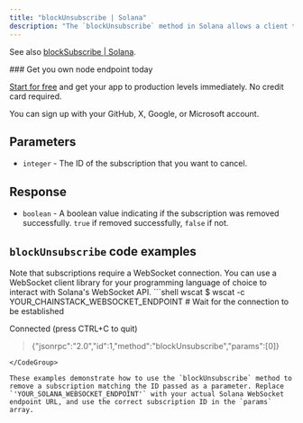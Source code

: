 ---
title: "blockUnsubscribe | Solana"
description: "The `blockUnsubscribe` method in Solana allows a client to unsubscribe from a specific block subscription. This method can be used to cancel an existing subscription to block updates."
---

See also [blockSubscribe | Solana](/api-reference/blocksubscribe-solana).

<Check>
  ### Get you own node endpoint today

  [Start for free](https://console.chainstack.com/) and get your app to production levels immediately. No credit card required.

  You can sign up with your GitHub, X, Google, or Microsoft account.
</Check>

## Parameters

* `integer` - The ID of the subscription that you want to cancel.

## Response

* `boolean` - A boolean value indicating if the subscription was removed successfully. `true` if removed successfully, `false` if not.

## `blockUnsubscribe` code examples

<Info>
  Note that subscriptions require a WebSocket connection. You can use a WebSocket client library for your programming language of choice to interact with Solana's WebSocket API.
</Info>

<CodeGroup>
  ```shell wscat
  $ wscat -c YOUR_CHAINSTACK_WEBSOCKET_ENDPOINT
  # Wait for the connection to be established

  Connected (press CTRL+C to quit)

  > {"jsonrpc":"2.0","id":1,"method":"blockUnsubscribe","params":[0]}
  ```
</CodeGroup>

These examples demonstrate how to use the `blockUnsubscribe` method to remove a subscription matching the ID passed as a parameter. Replace `'YOUR_SOLANA_WEBSOCKET_ENDPOINT'` with your actual Solana WebSocket endpoint URL, and use the correct subscription ID in the `params` array.
